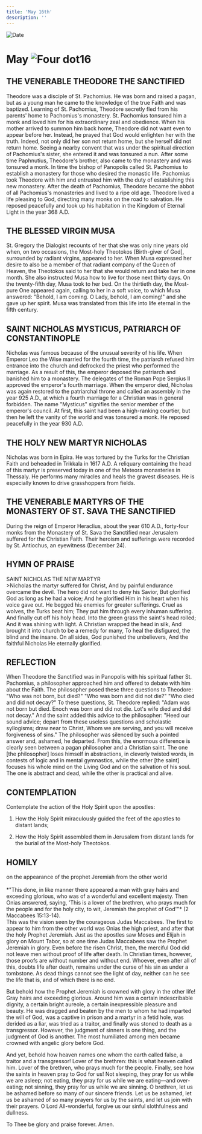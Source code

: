 ```yaml
---
title: 'May 16th'
description: ''
---
```


<RunningHead />
<Image src="/title-imprint.png" height={68} width={50} alt="Date" className="title-imprint"/>

# <div id="date">May <Image className="four-dot" src="/four-dot.png" height={15} width={15} alt="Four dot" />16</div>

## THE VENERABLE THEODORE THE SANCTIFIED

Theodore was a disciple of St. Pachomius. He was born and raised a pagan, but as a young man he came to the knowledge of the true Faith and was baptized. Learning of St. Pachomius, Theodore secretly fled from his parents' home to Pachomius's monastery. St. Pachomius tonsured him a monk and loved him for his extraordinary zeal and obedience. When his mother arrived to summon him back home, Theodore did not want even to appear before her. Instead, he prayed that God would enlighten her with the truth. Indeed, not only did her son not return home, but she herself did not return home. Seeing a nearby convent that was under the spiritual direction of Pachomius's sister, she entered it and was tonsured a nun. After some time Paphnutius, Theodore's brother, also came to the monastery and was tonsured a monk. In time the bishop of Panopolis called St. Pachomius to establish a monastery for those who desired the monastic life. Pachomius took Theodore with him and entrusted him with the duty of establishing this new monastery. After the death of Pachomius, Theodore became the abbot of all Pachomius's monasteries and lived to a ripe old age. Theodore lived a life pleasing to God, directing many monks on the road to salvation. He reposed peacefully and took up his habitation in the Kingdom of Eternal Light in the year 368 A.D.

## THE BLESSED VIRGIN MUSA

St. Gregory the Dialogist recounts of her that she was only nine years old when, on two occasions, the Most-holy Theotokos [Birth-giver of God], surrounded by radiant virgins, appeared to her. When Musa expressed her desire to also be a member of that radiant company of the Queen of Heaven, the Theotokos said to her that she would return and take her in one month. She also instructed Musa how to live for those next thirty days. On the twenty-fifth day, Musa took to her bed. On the thirtieth day, the Most-pure One appeared again, calling to her in a soft voice, to which Musa answered: "Behold, I am coming. O Lady, behold, I am coming!" and she gave up her spirit. Musa was translated from this life into life eternal in the fifth century.

## SAINT NICHOLAS MYSTICUS, PATRIARCH OF CONSTANTINOPLE

Nicholas was famous because of the unusual severity of his life. When Emperor Leo the Wise married for the fourth time, the patriarch refused him entrance into the church and defrocked the priest who performed the marriage. As a result of this, the emperor deposed the patriarch and banished him to a monastery. The delegates of the Roman Pope Sergius II approved the emperor's fourth marriage. When the emperor died, Nicholas was again restored to the patriarchal throne and called an assembly in the year 925 A.D., at which a fourth marriage for a Christian was in general forbidden. The name "Mysticus" signifies the senior member of the emperor's council. At first, this saint had been a high-ranking courtier, but then he left the vanity of the world and was tonsured a monk. He reposed peacefully in the year 930 A.D.

## THE HOLY NEW MARTYR NICHOLAS

Nicholas was born in Epira. He was tortured by the Turks for the Christian Faith and beheaded in Trikkala in 1617 A.D. A reliquary containing the head of this martyr is preserved today in one of the Meteora monasteries in Thessaly. He performs many miracles and heals the gravest diseases. He is especially known to drive grasshoppers from fields.

## THE VENERABLE MARTYRS OF THE MONASTERY OF ST. SAVA THE SANCTIFIED

During the reign of Emperor Heraclius, about the year 610 A.D., forty-four monks from the Monastery of St. Sava the Sanctified near Jerusalem suffered for the Christian Faith. Their heroism and sufferings were recorded by St. Antiochus, an eyewitness (December 24).


## HYMN OF PRAISE
<div style={{textAlign:'center', color:'crimson', fontWeight:'bold'}}>
SAINT NICHOLAS THE NEW MARTYR
</div>
>Nicholas the martyr suffered for Christ,  
And by painful endurance overcame the devil.  
The hero did not want to deny his Savior,  
But glorified God as long as he had a voice;  
And he glorified Him in his heart when his voice gave out.  
He begged his enemies for greater sufferings.  
Cruel as wolves, the Turks beat him;  
They put him through every inhuman suffering.  
And finally cut off his holy head.  
Into the green grass the saint's head rolled;  
And it was shining with light.  
A Christian wrapped the head in silk,  
And brought it into church to be a remedy for many,  
To heal the disfigured, the blind and the insane.  
On all sides, God punished the unbelievers,  
And the faithful Nicholas He eternally glorified.  


## REFLECTION

When Theodore the Sanctified was in Panopolis with his spiritual father St. Pachomius, a philosopher approached him and offered to debate with him about the Faith. The philosopher posed these three questions to Theodore: "Who was not born, but died?" "Who was born and did not die?" "Who died and did not decay?" To these questions, St. Theodore replied: "Adam was not born but died. Enoch was born and did not die. Lot's wife died and did not decay." And the saint added this advice to the philosopher: "Heed our sound advice; depart from these useless questions and scholastic syllogisms; draw near to Christ, Whom we are serving, and you will receive forgiveness of sins." The philosopher was silenced by such a pointed answer and, ashamed, he departed. From this, the enormous difference is clearly seen between a pagan philosopher and a Christian saint. The one [the philosopher] loses himself in abstractions, in cleverly twisted words, in contests of logic and in mental gymnastics, while the other [the saint] focuses his whole mind on the Living God and on the salvation of his soul. The one is abstract and dead, while the other is practical and alive.


## CONTEMPLATION

Contemplate the action of the Holy Spirit upon the apostles:

1. How the Holy Spirit miraculously guided the feet of the apostles to distant lands;

2. How the Holy Spirit assembled them in Jerusalem from distant lands for the burial of the Most-holy Theotokos.


## HOMILY
<div style={{textAlign:'center', color:'crimson', fontWeight:'bold'}}>
on the appearance of the prophet Jeremiah from the other world
</div><br />
<div style={{textAlign:'right'}}>
*"This done, in like manner there appeared a man with gray hairs and exceeding glorious, who was of a wonderful and excellent majesty. Then Onias answered, saying, 'This is a lover of the brethren, who prays much for the people and for the holy city, to wit, Jeremiah the prophet of God'"* (2 Maccabees 15:13-14).
</div>
This was the vision seen by the courageous Judas Maccabees. The first to appear to him from the other world was Onias the high priest, and after that the holy Prophet Jeremiah. Just as the apostles saw Moses and Elijah in glory on Mount Tabor, so at one time Judas Maccabees saw the Prophet Jeremiah in glory. Even before the risen Christ, then, the merciful God did not leave men without proof of life after death. In Christian times, however, those proofs are without number and without end. Whoever, even after all of this, doubts life after death, remains under the curse of his sin as under a tombstone. As dead things cannot see the light of day, neither can he see the life that is, and of which there is no end.

But behold how the Prophet Jeremiah is crowned with glory in the other life! Gray hairs and exceeding glorious. Around him was a certain indescribable dignity, a certain bright aureole, a certain inexpressible pleasure and beauty. He was dragged and beaten by the men to whom he had imparted the will of God, was a captive in prison and a martyr in a fetid hole, was derided as a liar, was tried as a traitor, and finally was stoned to death as a transgressor. However, the judgment of sinners is one thing, and the judgment of God is another. The most humiliated among men became crowned with angelic glory before God.

And yet, behold how heaven names one whom the earth called false, a traitor and a transgressor! Lover of the brethren: this is what heaven called him. Lover of the brethren, who prays much for the people. Finally, see how the saints in heaven pray to God for us! Not sleeping, they pray for us while we are asleep; not eating, they pray for us while we are eating—and over-eating; not sinning, they pray for us while we are sinning. O brethren, let us be ashamed before so many of our sincere friends. Let us be ashamed, let us be ashamed of so many prayers for us by the saints, and let us join with their prayers. O Lord All-wonderful, forgive us our sinful slothfulness and dullness.

To Thee be glory and praise forever. Amen.

